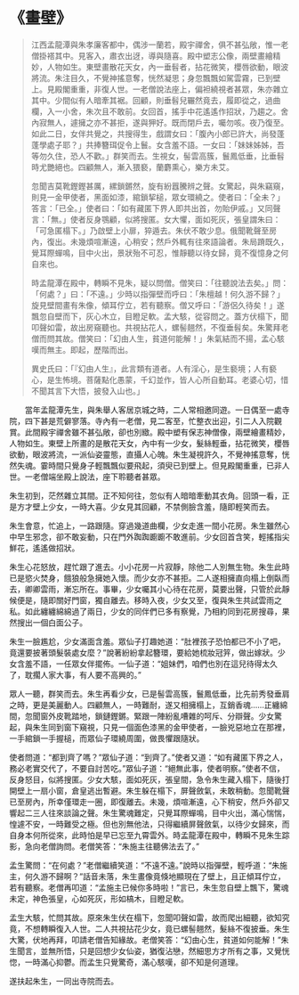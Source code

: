 # 《畫壁》

> 江西孟龍潭與朱孝廉客都中，偶涉一蘭若，殿宇禪舍，俱不甚弘敞，惟一老僧掛褡其中。見客入，肅衣出迓，導與隨喜。殿中塑志公像，兩壁畫繪精妙，人物如生。東壁畫散花天女，內一垂髫者，拈花微笑，櫻唇欲動，眼波將流。朱注目久，不覺神搖意奪，恍然凝思；身忽飄飄如駕雲霧，已到壁上。見殿閣重重，非復人世。一老僧說法座上，偏袒繞視者甚眾，朱亦雜立其中。少間似有人暗牽其裾。回顧，則垂髫兒囅然竟去，履即從之，過曲欄，入一小舍，朱次且不敢前。女回首，搖手中花遙遙作招狀，乃趨之。舍內寂無人，遽擁之亦不甚拒，遂與狎好。既而閉戶去，囑勿咳。夜乃復至。如此二日，女伴共覺之，共搜得生，戲謂女曰：「腹內小郎已許大，尚發蓬蓬學處子耶？」共捧簪珥促令上鬟。女含羞不語。一女曰：「妹妹姊姊，吾等勿久住，恐人不歡。」群笑而去。生視女，髻雲高簇，鬟鳳低垂，比垂髫時尤艷絕也。四顧無人，漸入猥褻，蘭麝熏心，樂方未艾。
>
> 忽聞吉莫靴鏗鏗甚厲，縲鎖鏘然，旋有紛囂騰辨之聲。女驚起，與朱竊窺，則見一金甲使者，黑面如漆，綰鎖挈槌，眾女環繞之。使者曰：「全未？」答言：「已全。」使者曰：「如有藏匿下界人即共出首，勿貽伊戚。」又同聲言：「無。」使者反身鶚顧，似將搜匿。女大懼，面如死灰，張皇謂朱曰：「可急匿榻下。」乃啟壁上小扉，猝遁去。朱伏不敢少息。俄聞靴聲至房內，復出。未幾煩喧漸遠，心稍安；然戶外輒有往來語論者。朱局蹐既久，覺耳際蟬鳴，目中火出，景狀殆不可忍，惟靜聽以待女歸，竟不復憶身之何自來也。
>
> 時孟龍潭在殿中，轉瞬不見朱，疑以問僧。僧笑曰：「往聽說法去矣。」問：「何處？」曰：「不遠。」少時以指彈壁而呼曰：「朱檀越！何久游不歸？」旋見壁間畫有朱像，傾耳佇立，若有聽察。僧又呼曰：「游侶久待矣！」遂飄忽自壁而下，灰心木立，目瞪足軟。孟大駭，從容問之。蓋方伏榻下，聞叩聲如雷，故出房窺聽也。共視拈花人，螺髻翹然，不復垂髫矣。朱驚拜老僧而問其故。僧笑曰：「幻由人生，貧道何能解！」朱氣結而不揚，孟心駭嘆而無主。即起，歷階而出。
>
> 異史氏曰：「『幻由人生』，此言類有道者。人有淫心，是生褻境；人有褻心，是生怖境。菩薩點化愚蒙，千幻並作，皆人心所自動耳。老婆心切，惜不聞其言下大悟，披發入山也。」

&emsp;&emsp;當年孟龍潭先生，與朱舉人客居京城之時，二人常相邀同遊。一日偶至一處寺院，四下甚是荒僻寥落。寺內有一老僧，見二客至，忙整衣出迎，引二人入院觀賞。此間殿宇禪舍雖不甚弘敞，卻也別緻。殿中塑有保志神僧像，兩壁繪畫精妙，人物如生。東壁上所畫的是散花天女，內中有一少女，髮絲輕垂，拈花微笑，櫻唇欲動，眼波將流，一派仙姿靈態，直攝人心魄。朱生凝視許久，不覺神搖意奪，恍然失魂。霎時間只覺身子輕飄飄似要飛起，須臾已到壁上。但見殿閣重重，已非人世。一老僧端坐殿上說法，座下聆聽者甚眾。

朱生初到，茫然雜立其間。正不知何往，忽似有人暗暗牽動其衣角。回頭一看，正是方才壁上少女，一時大喜。少女見其回顧，不禁側臉含羞，隨即輕笑而去。

朱生會意，忙追上，一路跟隨。穿過幾道曲欄，少女走進一間小花房。朱生雖然心中早生邪念，卻不敢妄動，只在門外踟踟躕躕不敢進前。少女回首含笑，輕搖指尖鮮花，遙遙做招狀。

朱生心花怒放，趕忙跟了進去。小小花房一片寂靜，除他二人別無生物。朱生此時已是慾火焚身，餓狼般急擁她入懷。而少女亦不甚拒。二人遂相擁直向榻上倒臥而去，卿卿雲雨，漸忘所在。事畢，少女囑其小心待在花房，莫要出聲，只管於此靜候便是，隨即關好門窗，獨自離去。移時入夜，少女又至，復與朱生共試雲雨之私。如此纏纏綿綿過了兩日，少女的同伴們已多有察覺，乃相約同到花房搜尋，果然搜出一個白面公子。

朱生一臉尷尬，少女滿面含羞。眾仙子打趣她道：“肚裡孩子恐怕都已不小了吧，竟還要披著頭髮裝處女麼？”說著紛紛拿起簪環，要給她梳妝冠笄，做出嫁狀。少女含羞不語，一任眾女伴擺佈。一仙子道：“姐妹們，咱們也別在這兒待得太久了，耽擱人家大事，有人要不高興的。”

眾人一聽，群笑而去。朱生再看少女，已是髻雲高簇，鬟鳳低垂，比先前秀發垂肩之時，更是美麗動人。四顧無人，一時難耐，遂又相擁榻上，互銷香魂……正纏綿間，忽聞窗外皮靴踏地，鎖鏈鏗鏘。緊跟一陣紛亂嘈雜的呵斥、分辯聲。少女驚起，與朱生同到窗下窺視，只見一個面色漆黑的金甲使者，一臉兇惡地立在那裡，一手綰鎖一手握槌，而眾仙子環繞周圍，做畏懼跟隨狀。

使者問道：“都到齊了嗎？”眾仙子道：“到齊了。”使者又道：“如有藏匿下界之人，務必老實交代了，不要自討苦吃。”眾仙子道：“絕無此事，使者明察。”使者不信，反身怒目，似將搜匿。少女大駭，面如死灰，張皇間，急令朱生藏入榻下，隨後打開壁上一扇小窗，倉皇逃出暫避。朱生躲在榻下，屏聲斂氣，未敢稍動。忽聞靴聲已至房內，所幸僅環走一圈，即復離去。未幾，煩喧漸遠，心下稍安，然戶外卻又響起二三人往來談論之聲。朱生驚魂難定，只覺耳際蟬鳴，目中火出，滿心惴惴，惶遽不安，一時難受之極。但也別無他法，只得繼續屏聲斂氣，以待少女歸來，而自身本何所從來，此時怕是早已忘至九霄雲外。時孟龍潭在殿中，轉瞬不見朱生踪影，急向老僧詢問。老僧笑答：“朱施主往聽佛法去了。”

孟生驚問：“在何處？”老僧繼續笑道：“不遠不遠。”說時以指彈壁，輕呼道：“朱施主，何久游不歸啊？”話音未落，朱生畫像竟倏地顯現在了壁上，且正傾耳佇立，若有聽察。老僧再叩道：“孟施主已候你多時啦！”言已，朱生忽自壁上飄下，驚魂未定，神色張皇，心如死灰，形如槁木，目瞪足軟。

孟生大駭，忙問其故。原來朱生伏在榻下，忽聞叩聲如雷，故而爬出細聽，欲知究竟，不想轉瞬復入人世。二人共視拈花少女，竟已螺髻翹然，髮絲不復披垂。朱生大驚，伏地再拜，叩請老僧告知緣故。老僧笑答：“幻由心生，貧道如何能解！”朱生聞言，並無所悟，只是回想少女仙姿，猶復沾戀，然細思方才所有之事，又覺恍惚，一時滿心抑鬱。而孟生只覺驚奇，滿心駭嘆，卻不知是何道理。

遂扶起朱生，一同出寺院而去。

